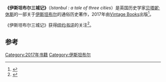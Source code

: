 {{Infobox book
| name = 《伊斯坦布尔三城记》
| author = [[贝塔妮·休斯|贝塔妮·休斯]] 
| subject = 历史
| publisher =  [[Vintage_Books|Vintage Books]]（2017年）
| pages = 
}}

'''《伊斯坦布尔三城记》'''（''Istanbul : a tale of three cities''）是英国历史学家[[贝塔妮·休斯|贝塔妮·休斯]]的一部关于[[伊斯坦布尔|伊斯坦布尔]]的通俗历史著作，2017年由[[Vintage_Books|Vintage Books]]出版<ref name="BLcat3">{{Cite web|title=British Library Item details|url=http://primocat.bl.uk/F?func=direct&local_base=ITEMV&doc_number=018913764&con_lng=eng|access-date=29 June 2020|website=primocat.bl.uk|archive-date=2020-06-29|archive-url=https://web.archive.org/web/20200629225514/http://primocat.bl.uk/F?func=direct&local_base=ITEMV&doc_number=018913764&con_lng=eng|dead-url=no}}</ref>。

《伊斯坦布尔三城记》获得[[纽约书评|纽约书评]]的关注<ref>{{Cite journal|last=Hansen|first=Suzy|date=22 February 2018|title=Istanbul Blues|url=https://www.nybooks.com/articles/2018/02/22/istanbul-blues/|journal=The New York Review of Books|volume=|pages=|via=|access-date=2020-07-23|archive-date=2020-06-30|archive-url=https://web.archive.org/web/20200630225628/https://www.nybooks.com/articles/2018/02/22/istanbul-blues/|dead-url=no}}</ref>。

== 参考 ==
{{reflist}}

[[Category:2017年书籍|Category:2017年书籍]]
[[Category:伊斯坦布尔|Category:伊斯坦布尔]]